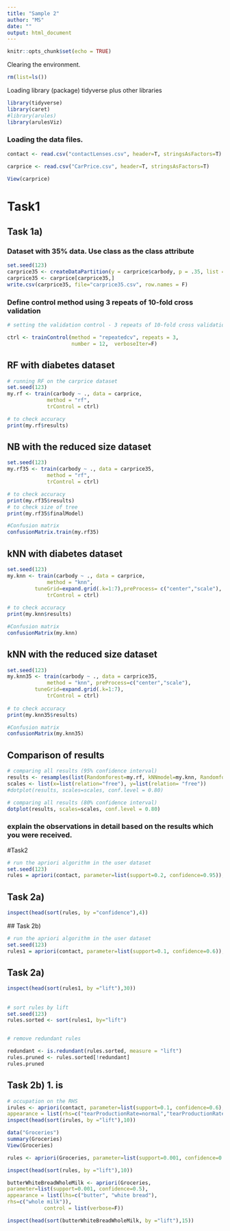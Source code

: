 ---
title: "Sample 2"
author: "MS"
date: ""
output: html_document
---
  
  ```{r  setup, include=FALSE}
knitr::opts_chunk$set(echo = TRUE)
```

Clearing the environment.

```{r}
rm(list=ls())
```

Loading  library (package)  tidyverse plus other libraries

```{r warning = F, message = F}

library(tidyverse)
library(caret)
#library(arules)
library(arulesViz)
```

### Loading the data files.


```{r}
contact <- read.csv("contactLenses.csv", header=T, stringsAsFactors=T)
```

```{r}
carprice <- read.csv("CarPrice.csv", header=T, stringsAsFactors=T)
```

```{r}
View(carprice)
```

# Task1
## Task 1a)
### Dataset with 35% data. Use class as the class attribute

```{r}
set.seed(123)
carprice35 <- createDataPartition(y = carprice$carbody, p = .35, list = FALSE)
carprice35 <- carprice[carprice35,]
write.csv(carprice35, file="carprice35.csv", row.names = F)
```




### Define control method using 3 repeats of 10-fold cross validation
```{r}
# setting the validation control - 3 repeats of 10-fold cross validation

ctrl <- trainControl(method = "repeatedcv", repeats = 3, 
                     number = 12,  verboseIter=F)
```


## RF with diabetes dataset

```{r}
# running RF on the carprice dataset
set.seed(123)
my.rf <- train(carbody ~ ., data = carprice,
             method = "rf",
             trControl = ctrl)

# to check accuracy
print(my.rf$results)
```


## NB with the reduced size dataset

```{r}
set.seed(123)
my.rf35 <- train(carbody ~ ., data = carprice35,
             method = "rf",
             trControl = ctrl)

# to check accuracy
print(my.rf35$results)	
# to check size of tree
print(my.rf35$finalModel)

#Confusion matrix
confusionMatrix.train(my.rf35)
```


## kNN with diabetes dataset

```{r}
set.seed(123)
my.knn <- train(carbody ~ ., data = carprice,
             method = "knn",
		 tuneGrid=expand.grid(.k=1:7),preProcess= c("center","scale"),
             trControl = ctrl)
			 
# to check accuracy
print(my.knn$results)	

#Confusion matrix
confusionMatrix(my.knn)
```

## kNN with the reduced size dataset

```{r}
set.seed(123)
my.knn35 <- train(carbody ~ ., data = carprice35,
             method = "knn", preProcess=c("center","scale"),
		 tuneGrid=expand.grid(.k=1:7),
             trControl = ctrl)
			 
# to check accuracy
print(my.knn35$results)	

#Confusion matrix
confusionMatrix(my.knn35)
```
## Comparison of results

```{r}
# comparing all results (95% confidence interval)
results <- resamples(list(Randomforest=my.rf, kNNmodel=my.knn, Randomforest35=my.rf35,kNNmodel35=my.knn35))
scales <- list(x=list(relation="free"), y=list(relation= "free"))
#dotplot(results, scales=scales, conf.level = 0.80)

# comparing all results (80% confidence interval)
dotplot(results, scales=scales, conf.level = 0.80)
```			 
 
### explain the observations in detail based on the results which you were received.
 

 #Task2
 
```{r}
# run the apriori algorithm in the user dataset
set.seed(123)
rules = apriori(contact, parameter=list(support=0.2, confidence=0.95));
```
## Task 2a)
```{r}
inspect(head(sort(rules, by ="confidence"),4))
```
 ## Task 2b)
```{r}
# run the apriori algorithm in the user dataset
set.seed(123)
rules1 = apriori(contact, parameter=list(support=0.1, confidence=0.6));
```
## Task 2a)
```{r}
inspect(head(sort(rules1, by ="lift"),30))
```

## 
```{r}
# sort rules by lift
set.seed(123)
rules.sorted <- sort(rules1, by="lift")


# remove redundant rules

redundant <- is.redundant(rules.sorted, measure = "lift")
rules.pruned <- rules.sorted[!redundant]
rules.pruned
```

## Task 2b) 1. is 
```{r}
# occupation on the RHS
irules <- apriori(contact, parameter=list(support=0.1, confidence=0.6),
appearance = list(rhs=c("tearProductionRate=normal","tearProductionRate=reduced"), default="lhs"))
inspect(head(sort(irules, by ="lift"),10))
```


```{r}
data("Groceries")
summary(Groceries)
View(Groceries)
```
```{r}
rules <- apriori(Groceries, parameter=list(support=0.001, confidence=0.5))
```
```{r}
inspect(head(sort(rules, by ="lift"),10))
```

```{r}
butterWhiteBreadWholeMilk <- apriori(Groceries, 
parameter=list(support=0.001, confidence=0.5),
appearance = list(lhs=c("butter", "white bread"), 
rhs=c("whole milk")),
			control = list(verbose=F))

```
```{r}
inspect(head(sort(butterWhiteBreadWholeMilk, by ="lift"),15))
```


